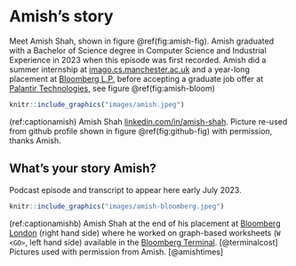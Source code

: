 # Amish's story {#amish}

Meet Amish Shah, shown in figure \@ref(fig:amish-fig). Amish graduated with a Bachelor of Science degree in Computer Science and Industrial Experience in 2023 when this episode was first recorded. Amish did a summer internship at [imago.cs.manchester.ac.uk](https://imago.cs.manchester.ac.uk/) and a year-long placement at [Bloomberg L.P.](https://en.wikipedia.org/wiki/Bloomberg_L.P.) before accepting a graduate job offer at [Palantir Technologies](https://en.wikipedia.org/wiki/Palantir_Technologies), see figure \@ref(fig:amish-bloom)

```r
knitr::include_graphics("images/amish.jpeg")
```
(ref:captionamish) Amish Shah [linkedin.com/in/amish-shah](https://www.linkedin.com/in/amish-shah/). Picture re-used from github profile shown in figure \@ref(fig:github-fig) with permission, thanks Amish.

## What's your story Amish? {#amish-story}

Podcast episode and transcript to appear here early July 2023.

```r
knitr::include_graphics("images/amish-bloomberg.jpeg")
```
(ref:captionamishb) Amish Shah at the end of his placement at [Bloomberg London](https://en.wikipedia.org/wiki/Bloomberg_London) (right hand side) where he worked on graph-based worksheets (`W <GO>`, left hand side) available in the [Bloomberg Terminal](https://en.wikipedia.org/wiki/Bloomberg_Terminal). [@terminalcost] Pictures used with permission from Amish. [@amishtimes]


